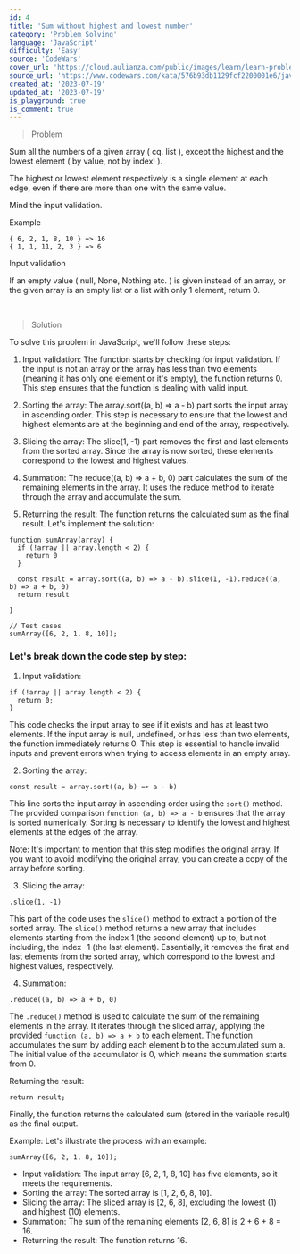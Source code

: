 ```yaml
---
id: 4
title: 'Sum without highest and lowest number'
category: 'Problem Solving'
language: 'JavaScript'
difficulty: 'Easy'
source: 'CodeWars'
cover_url: 'https://cloud.aulianza.com/public/images/learn/learn-problem-solving.png'
source_url: 'https://www.codewars.com/kata/576b93db1129fcf2200001e6/javascript'
created_at: '2023-07-19'
updated_at: '2023-07-19'
is_playground: true
is_comment: true
---
```


> Problem

Sum all the numbers of a given array ( cq. list ), except the highest and the lowest element ( by value, not by index! ).

The highest or lowest element respectively is a single element at each edge, even if there are more than one with the same value.

Mind the input validation.

Example

```
{ 6, 2, 1, 8, 10 } => 16
{ 1, 1, 11, 2, 3 } => 6
```

Input validation

If an empty value ( null, None, Nothing etc. ) is given instead of an array, or the given array is an empty list or a list with only 1 element, return 0.

&nbsp;

> Solution

To solve this problem in JavaScript, we'll follow these steps:

1.  Input validation: The function starts by checking for input validation. If the input is not an array or the array has less than two elements (meaning it has only one element or it's empty), the function returns 0. This step ensures that the function is dealing with valid input.

2.  Sorting the array: The array.sort((a, b) => a - b) part sorts the input array in ascending order. This step is necessary to ensure that the lowest and highest elements are at the beginning and end of the array, respectively.

3.  Slicing the array: The slice(1, -1) part removes the first and last elements from the sorted array. Since the array is now sorted, these elements correspond to the lowest and highest values.

4.  Summation: The reduce((a, b) => a + b, 0) part calculates the sum of the remaining elements in the array. It uses the reduce method to iterate through the array and accumulate the sum.

5.  Returning the result: The function returns the calculated sum as the final result.
    Let's implement the solution:

```
function sumArray(array) {
  if (!array || array.length < 2) {
    return 0
  }

  const result = array.sort((a, b) => a - b).slice(1, -1).reduce((a, b) => a + b, 0)
  return result

}

// Test cases
sumArray([6, 2, 1, 8, 10]);
```

### Let's break down the code step by step:

1. Input validation:

```
if (!array || array.length < 2) {
  return 0;
}
```

This code checks the input array to see if it exists and has at least two elements. If the input array is null, undefined, or has less than two elements, the function immediately returns 0. This step is essential to handle invalid inputs and prevent errors when trying to access elements in an empty array.

2.  Sorting the array:

```
const result = array.sort((a, b) => a - b)
```

This line sorts the input array in ascending order using the `sort()` method. The provided comparison `function (a, b) => a - b` ensures that the array is sorted numerically. Sorting is necessary to identify the lowest and highest elements at the edges of the array.

Note: It's important to mention that this step modifies the original array. If you want to avoid modifying the original array, you can create a copy of the array before sorting.

3.  Slicing the array:

```
.slice(1, -1)
```

This part of the code uses the `slice()` method to extract a portion of the sorted array. The `slice()` method returns a new array that includes elements starting from the index 1 (the second element) up to, but not including, the index -1 (the last element). Essentially, it removes the first and last elements from the sorted array, which correspond to the lowest and highest values, respectively.

4.  Summation:

```
.reduce((a, b) => a + b, 0)
```

The `.reduce()` method is used to calculate the sum of the remaining elements in the array. It iterates through the sliced array, applying the provided `function (a, b) => a + b` to each element. The function accumulates the sum by adding each element b to the accumulated sum a. The initial value of the accumulator is 0, which means the summation starts from 0.

Returning the result:

```
return result;
```

Finally, the function returns the calculated sum (stored in the variable result) as the final output.

Example:
Let's illustrate the process with an example:

```
sumArray([6, 2, 1, 8, 10]);
```

- Input validation: The input array [6, 2, 1, 8, 10] has five elements, so it meets the requirements.
- Sorting the array: The sorted array is [1, 2, 6, 8, 10].
- Slicing the array: The sliced array is [2, 6, 8], excluding the lowest (1) and highest (10) elements.
- Summation: The sum of the remaining elements [2, 6, 8] is 2 + 6 + 8 = 16.
- Returning the result: The function returns 16.
